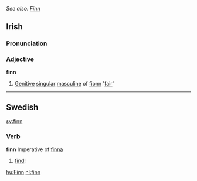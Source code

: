 ''See also: [[Finn]]''
==Irish==
===Pronunciation===
{{IPA|[f&#690;iːɲ]}}
===Adjective===
'''finn'''
# [[Genitive]] [[singular]] [[masculine]] of [[fionn]] '[[fair]]'

----

==Swedish==
[[sv:finn]]
===Verb===
'''finn''' Imperative of [[finna]]
# [[find]]!

[[hu:Finn]]
[[nl:finn]]